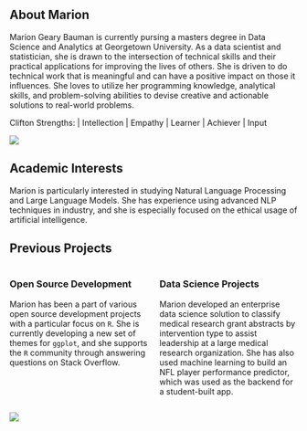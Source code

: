 ## About Marion

Marion Geary Bauman is currently pursing a masters degree in Data Science and Analytics at Georgetown University. As a data scientist and statistician, she is drawn to the intersection of technical skills and their practical applications for improving the lives of others. She is driven to do technical work that is meaningful and can have a positive impact on those it influences. She loves to utilize her programming knowledge, analytical skills, and problem-solving abilities to devise creative and actionable solutions to real-world problems. 

Clifton Strengths: | Intellection | Empathy | Learner | Achiever | Input

![](head-shot.png)

## Academic Interests
Marion is particularly interested in studying Natural Language Processing and Large Language Models. She has experience using advanced NLP techniques in industry, and she is especially focused on the ethical usage of artificial intelligence.

## Previous Projects

::::{.columns}
:::{.column width="50%"}
### Open Source Development
Marion has been a part of various open source development projects with a particular focus on `R`. She is currently developing a new set of themes for `ggplot`, and she supports the `R` community through answering questions on Stack Overflow.
:::

:::{.column width="50%"}
### Data Science Projects
Marion developed an enterprise data science solution to classify medical research grant abstracts by intervention type to assist leadership at a large medical research organization. She has also used machine learning to build an NFL player performance predictor, which was used as the backend for a student-built app.
:::
::::

![](https://ggplot2.tidyverse.org/logo.png)